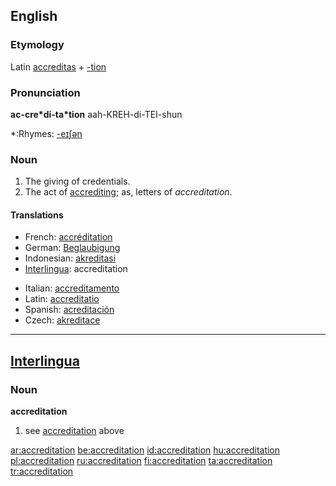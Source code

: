 ==English==

===Etymology===
Latin [[accreditas]] + [[-tion]]

===Pronunciation===
'''ac-cre*di-ta*tion'''
{{rfap}}
aah-KREH-di-TEI-shun
*:Rhymes: [[Rhymes:English:-eɪʃǝn|-eɪʃǝn]]

===Noun===
{{en-noun}}

# The giving of credentials.
# The act of [[accrediting]]; as, letters of ''accreditation''.

====Translations====
{{top}}
*French: [[accréditation]]
*German: [[Beglaubigung]] {{f}}
*Indonesian: [[akreditasi]]
*[[Interlingua]]: accreditation
{{mid}}
*Italian: [[accreditamento]]
*Latin: [[accreditatio]]
*Spanish: [[acreditación]]
*Czech: [[akreditace]]
{{bottom}}

----

==[[Interlingua]]==

===Noun===
'''accreditation'''

# see [[accreditation]] above

[[ar:accreditation]]
[[be:accreditation]]
[[id:accreditation]]
[[hu:accreditation]]
[[pl:accreditation]]
[[ru:accreditation]]
[[fi:accreditation]]
[[ta:accreditation]]
[[tr:accreditation]]